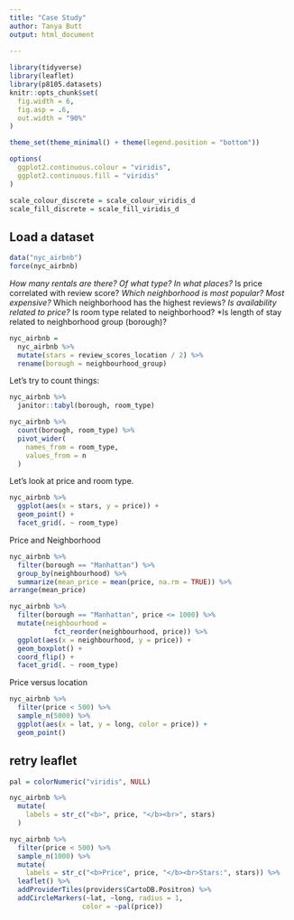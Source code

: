 ```yaml
---
title: "Case Study"
author: Tanya Butt
output: html_document
  
---
```


```r
library(tidyverse)
library(leaflet)
library(p8105.datasets)
knitr::opts_chunk$set(
  fig.width = 6,
  fig.asp = .6,
  out.width = "90%"
)

theme_set(theme_minimal() + theme(legend.position = "bottom"))

options(
  ggplot2.continuous.colour = "viridis",
  ggplot2.continuous.fill = "viridis"
)

scale_colour_discrete = scale_colour_viridis_d
scale_fill_discrete = scale_fill_viridis_d
```

## Load a dataset

```r
data("nyc_airbnb")
force(nyc_airbnb)
```

*How many rentals are there? Of what type? In what places?
*Is price correlated with review score?
*Which neighborhood is most popular? Most expensive?
*Which neighborhood has the highest reviews?
*Is availability related to price?
*Is room type related to neighborhood?
*Is length of stay related to neighborhood group (borough)?

```r
nyc_airbnb =
  nyc_airbnb %>% 
  mutate(stars = review_scores_location / 2) %>% 
  rename(borough = neighbourhood_group)
```

Let's try to count things:

```r
nyc_airbnb %>% 
  janitor::tabyl(borough, room_type)

nyc_airbnb %>% 
  count(borough, room_type) %>% 
  pivot_wider(
    names_from = room_type,
    values_from = n
  )
```

Let's look at price and room type.
```r
nyc_airbnb %>% 
  ggplot(aes(x = stars, y = price)) +
  geom_point() +
  facet_grid(. ~ room_type)
```

Price and Neighborhood

```r
nyc_airbnb %>% 
  filter(borough == "Manhattan") %>% 
  group_by(neighbourhood) %>% 
  summarize(mean_price = mean(price, na.rm = TRUE)) %>% 
arrange(mean_price)

nyc_airbnb %>% 
  filter(borough == "Manhattan", price <= 1000) %>% 
  mutate(neighbourhood =
           fct_reorder(neighbourhood, price)) %>% 
  ggplot(aes(x = neighbourhood, y = price)) +
  geom_boxplot() + 
  coord_flip() +
  facet_grid(. ~ room_type) 
```

Price versus location

```r
nyc_airbnb %>% 
  filter(price < 500) %>% 
  sample_n(5000) %>% 
  ggplot(aes(x = lat, y = long, color = price)) +
  geom_point()
```

## retry leaflet
```r
pal = colorNumeric("viridis", NULL)

nyc_airbnb %>% 
  mutate(
    labels = str_c("<b>", price, "</b><br>", stars)
  )

nyc_airbnb %>% 
  filter(price < 500) %>% 
  sample_n(1000) %>% 
  mutate(
    labels = str_c("<b>Price", price, "</b><br>Stars:", stars)) %>% 
  leaflet() %>% 
  addProviderTiles(providers$CartoDB.Positron) %>% 
  addCircleMarkers(~lat, ~long, radius = 1, 
                  color = ~pal(price))
```

